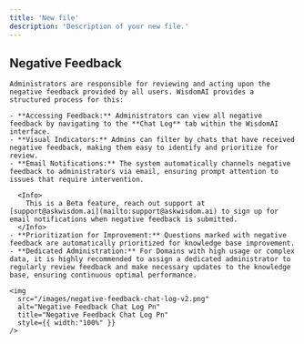 ```yaml
---
title: 'New file'
description: 'Description of your new file.'
---
```


## Negative Feedback

    Administrators are responsible for reviewing and acting upon the negative feedback provided by all users. WisdomAI provides a structured process for this:

    - **Accessing Feedback:** Administrators can view all negative feedback by navigating to the **Chat Log** tab within the WisdomAI interface.
    - **Visual Indicators:** Admins can filter by chats that have received negative feedback, making them easy to identify and prioritize for review.
    - **Email Notifications:** The system automatically channels negative feedback to administrators via email, ensuring prompt attention to issues that require intervention.

      <Info>
        This is a Beta feature, reach out support at [support@askwisdom.ai](mailto:support@askwisdom.ai) to sign up for email notifications when negative feedback is submitted.
      </Info>
    - **Prioritization for Improvement:** Questions marked with negative feedback are automatically prioritized for knowledge base improvement.
    - **Dedicated Administration:** For Domains with high usage or complex data, it is highly recommended to assign a dedicated administrator to regularly review feedback and make necessary updates to the knowledge base, ensuring continuous optimal performance.

    <img
      src="/images/negative-feedback-chat-log-v2.png"
      alt="Negative Feedback Chat Log Pn"
      title="Negative Feedback Chat Log Pn"
      style={{ width:"100%" }}
    />